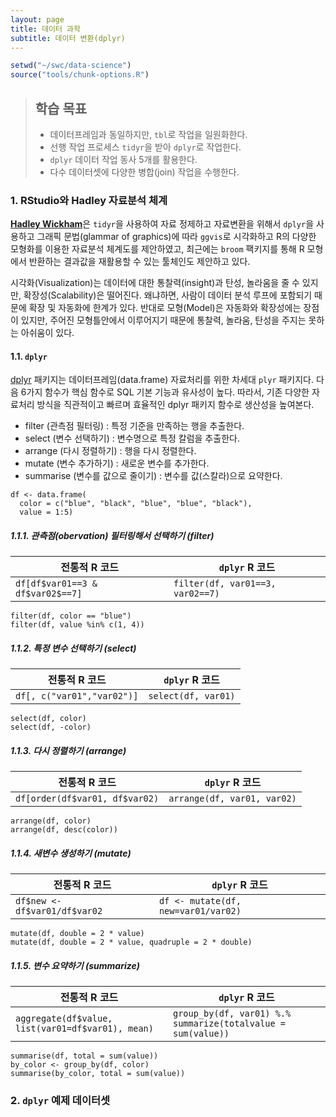 ```yaml
---
layout: page
title: 데이터 과학
subtitle: 데이터 변환(dplyr)
---
```


```r
setwd("~/swc/data-science")
source("tools/chunk-options.R")
````

> ## 학습 목표 {.objectives}
>
> * 데이터프레임과 동일하지만, `tbl`로 작업을 일원화한다. 
> * 선행 작업 프로세스 `tidyr`을 받아 `dplyr`로 작업한다.
> * `dplyr` 데이터 작업 동사 5개를 활용한다.
> * 다수 데이터셋에 다양한 병합(join) 작업을 수행한다.


### 1. RStudio와 Hadley 자료분석 체계

**[Hadley Wickham](http://www.had.co.nz/)**은 `tidyr`을 사용하여 자료 정제하고 자료변환을 위해서 `dplyr`을 사용하고 그래픽 문법(glammar of graphics)에 따라 `ggvis`로 시각화하고 R의 다양한 모형화를 이용한 자료분석 체계도를 제안하였고, 최근에는 `broom` 팩키지를 통해 R 모형에서 반환하는 결과값을 재활용할 수 있는 툴체인도 제안하고 있다.

시각화(Visualization)는 데이터에 대한 통찰력(insight)과 탄성, 놀라움을 줄 수 있지만, 확장성(Scalability)은 떨어진다. 왜냐하면, 사람이 데이터 분석 루프에 포함되기 때문에 확장 및 자동화에 한계가 있다. 반대로 모형(Model)은 자동화와 확장성에는 장점이 있지만, 주어진 모형틀안에서 이루어지기 때문에 통찰력, 놀라움, 탄성을 주지는 못하는 아쉬움이 있다. 

#### 1.1. `dplyr`

[dplyr](http://cran.r-project.org/web/packages/dplyr/dplyr.pdf) 패키지는 데이터프레임(data.frame) 자료처리를 위한 차세대 `plyr` 패키지다. 다음 6가지 함수가 핵심 함수로 SQL 기본 기능과 유사성이 높다. 따라서, 기존 다양한 자료처리 방식을 직관적이고 빠르며 효율적인 dplyr 패키지 함수로 생산성을 높여본다.

 - filter (관측점 필터링) : 특정 기준을 만족하는 행을 추출한다.
 - select (변수 선택하기) : 변수명으로 특정 칼럼을 추출한다.
 - arrange (다시 정렬하기) : 행을 다시 정렬한다.
 - mutate (변수 추가하기) : 새로운 변수를 추가한다. 
 - summarise (변수를 값으로 줄이기) : 변수를 값(스칼라)으로 요약한다.

~~~ {.input}
df <- data.frame( 
  color = c("blue", "black", "blue", "blue", "black"), 
  value = 1:5) 
~~~
 
##### 1.1.1. 관측점(obervation) 필터링해서 선택하기 (filter)

| 전통적 R 코드 | `dplyr` R 코드 |
|---------------|---------------|
|`df[df$var01==3 & df$var02$==7]` |`filter(df, var01==3, var02==7)`|


~~~ {.input}
filter(df, color == "blue")
filter(df, value %in% c(1, 4))
~~~

##### 1.1.2. 특정 변수 선택하기 (select)

| 전통적 R 코드 | `dplyr` R 코드 |
|---------------|---------------|
|`df[, c("var01","var02")]` |`select(df, var01)`|


~~~ {.input}
select(df, color)
select(df, -color)
~~~

##### 1.1.3. 다시 정렬하기 (arrange)

| 전통적 R 코드 | `dplyr` R 코드 |
|---------------|---------------|
|`df[order(df$var01, df$var02)` |`arrange(df, var01, var02)`|

~~~ {.input}
arrange(df, color)
arrange(df, desc(color))
~~~

##### 1.1.4. 새변수 생성하기 (mutate)

| 전통적 R 코드 | `dplyr` R 코드 |
|---------------|---------------|
|`df$new <- df$var01/df$var02` |`df <- mutate(df, new=var01/var02)`|

~~~ {.input}
mutate(df, double = 2 * value)
mutate(df, double = 2 * value, quadruple = 2 * double)
~~~

##### 1.1.5. 변수 요약하기 (summarize)

| 전통적 R 코드 | `dplyr` R 코드 |
|---------------|---------------|
|`aggregate(df$value, list(var01=df$var01), mean)` |`group_by(df, var01) %.% summarize(totalvalue = sum(value))`|


~~~ {.input}
summarise(df, total = sum(value))
by_color <- group_by(df, color) 
summarise(by_color, total = sum(value))
~~~

### 2. `dplyr` 예제 데이터셋
 



